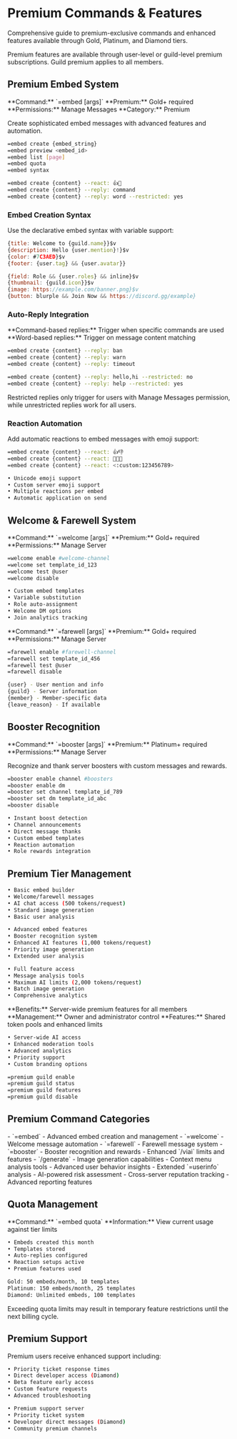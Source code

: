
# Premium Commands & Features

Comprehensive guide to premium-exclusive commands and enhanced features available through Gold, Platinum, and Diamond tiers.

<Info>
Premium features are available through user-level or guild-level premium subscriptions. Guild premium applies to all members.
</Info>

## Premium Embed System

<Accordion title="Advanced Embed Builder">
**Command:** `=embed <subcommand> [args]`  
**Premium:** Gold+ required  
**Permissions:** Manage Messages  
**Category:** Premium  

Create sophisticated embed messages with advanced features and automation.

<CodeGroup>

```bash Core Subcommands
=embed create {embed_string}
=embed preview <embed_id>
=embed list [page]
=embed quota
=embed syntax
```

```bash Advanced Features
=embed create {content} --react: 👍🎉
=embed create {content} --reply: command
=embed create {content} --reply: word --restricted: yes
```

</CodeGroup>

### Embed Creation Syntax

<Accordion title="Embed String Format">
Use the declarative embed syntax with variable support:

<CodeGroup>

```javascript Basic Structure
{title: Welcome to {guild.name}}$v
{description: Hello {user.mention}!}$v
{color: #7C3AED}$v
{footer: {user.tag} && {user.avatar}}
```

```javascript Advanced Components
{field: Role && {user.roles} && inline}$v
{thumbnail: {guild.icon}}$v
{image: https://example.com/banner.png}$v
{button: blurple && Join Now && https://discord.gg/example}
```

</CodeGroup>
</Accordion>

### Auto-Reply Integration

<Accordion title="Reply System Configuration">
**Command-based replies:** Trigger when specific commands are used
**Word-based replies:** Trigger on message content matching

<CodeGroup>

```bash Command Replies
=embed create {content} --reply: ban
=embed create {content} --reply: warn
=embed create {content} --reply: timeout
```

```bash Word Replies
=embed create {content} --reply: hello,hi --restricted: no
=embed create {content} --reply: help --restricted: yes
```

</CodeGroup>

<Info>
Restricted replies only trigger for users with Manage Messages permission, while unrestricted replies work for all users.
</Info>
</Accordion>

### Reaction Automation

<Accordion title="Automatic Reactions">
Add automatic reactions to embed messages with emoji support:

<CodeGroup>

```bash Reaction Examples
=embed create {content} --react: 👍👎
=embed create {content} --react: 🎉🔥💯
=embed create {content} --react: <:custom:123456789>
```

```bash Features
• Unicode emoji support
• Custom server emoji support
• Multiple reactions per embed
• Automatic application on send
```

</CodeGroup>
</Accordion>

## Welcome & Farewell System

<Accordion title="Welcome Messages">
**Command:** `=welcome <enable/disable/set/test> [args]`  
**Premium:** Gold+ required  
**Permissions:** Manage Server  

<CodeGroup>

```bash Configuration
=welcome enable #welcome-channel
=welcome set template_id_123
=welcome test @user
=welcome disable
```

```bash Features
• Custom embed templates
• Variable substitution
• Role auto-assignment
• Welcome DM options
• Join analytics tracking
```

</CodeGroup>
</Accordion>

<Accordion title="Farewell Messages">
**Command:** `=farewell <enable/disable/set/test> [args]`  
**Premium:** Gold+ required  
**Permissions:** Manage Server  

<CodeGroup>

```bash Configuration
=farewell enable #farewell-channel
=farewell set template_id_456
=farewell test @user
=farewell disable
```

```bash Farewell Variables
{user} - User mention and info
{guild} - Server information
{member} - Member-specific data
{leave_reason} - If available
```

</CodeGroup>
</Accordion>

## Booster Recognition

<Accordion title="Booster Messages">
**Command:** `=booster <enable/disable/set> [args]`  
**Premium:** Platinum+ required  
**Permissions:** Manage Server  

Recognize and thank server boosters with custom messages and rewards.

<CodeGroup>

```bash Configuration
=booster enable channel #boosters
=booster enable dm
=booster set channel template_id_789
=booster set dm template_id_abc
=booster disable
```

```bash Booster Features
• Instant boost detection
• Channel announcements
• Direct message thanks
• Custom embed templates
• Reaction automation
• Role rewards integration
```

</CodeGroup>
</Accordion>

## Premium Tier Management

<Accordion title="Tier Benefits Comparison">

<CodeGroup>

```bash Gold Tier (3,000 tokens/day)
• Basic embed builder
• Welcome/farewell messages
• AI chat access (500 tokens/request)
• Standard image generation
• Basic user analysis
```

```bash Platinum Tier (7,000 tokens/day)
• Advanced embed features
• Booster recognition system
• Enhanced AI features (1,000 tokens/request)
• Priority image generation
• Extended user analysis
```

```bash Diamond Tier (15,000 tokens/day)
• Full feature access
• Message analysis tools
• Maximum AI limits (2,000 tokens/request)
• Batch image generation
• Comprehensive analytics
```

</CodeGroup>
</Accordion>

<Accordion title="Guild Premium">
**Benefits:** Server-wide premium features for all members
**Management:** Owner and administrator control
**Features:** Shared token pools and enhanced limits

<CodeGroup>

```bash Guild Premium Features
• Server-wide AI access
• Enhanced moderation tools
• Advanced analytics
• Priority support
• Custom branding options
```

```bash Management Commands
=premium guild enable
=premium guild status
=premium guild features
=premium guild disable
```

</CodeGroup>
</Accordion>

## Premium Command Categories

<Accordion title="Embed & Automation">
- `=embed` - Advanced embed creation and management
- `=welcome` - Welcome message automation
- `=farewell` - Farewell message system  
- `=booster` - Booster recognition and rewards
</Accordion>

<Accordion title="AI & Analysis">
- Enhanced `/viai` limits and features
- `/generate` - Image generation capabilities
- Context menu analysis tools
- Advanced user behavior insights
</Accordion>

<Accordion title="Moderation Enhancement">
- Extended `=userinfo` analysis
- AI-powered risk assessment
- Cross-server reputation tracking
- Advanced reporting features
</Accordion>

## Quota Management

<Accordion title="Usage Limits">
**Command:** `=embed quota`  
**Information:** View current usage against tier limits

<CodeGroup>

```bash Quota Information
• Embeds created this month
• Templates stored
• Auto-replies configured
• Reaction setups active
• Premium features used
```

```bash Tier Limits
Gold: 50 embeds/month, 10 templates
Platinum: 150 embeds/month, 25 templates
Diamond: Unlimited embeds, 100 templates
```

</CodeGroup>

<Warning>
Exceeding quota limits may result in temporary feature restrictions until the next billing cycle.
</Warning>
</Accordion>

## Premium Support

<Accordion title="Priority Support Access">
Premium users receive enhanced support including:

<CodeGroup>

```bash Support Benefits
• Priority ticket response times
• Direct developer access (Diamond)
• Beta feature early access
• Custom feature requests
• Advanced troubleshooting
```

```bash Contact Methods
• Premium support server
• Priority ticket system
• Developer direct messages (Diamond)
• Community premium channels
```

</CodeGroup>
</Accordion>

